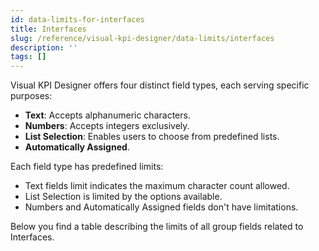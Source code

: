 ```yaml
---
id: data-limits-for-interfaces
title: Interfaces
slug: /reference/visual-kpi-designer/data-limits/interfaces
description: ''
tags: []
---
```



Visual KPI Designer offers four distinct field types, each serving specific purposes:

- **Text**: Accepts alphanumeric characters.
- **Numbers**: Accepts integers exclusively.
- **List Selection**: Enables users to choose from predefined lists.
- **Automatically Assigned**.

Each field type has predefined limits:

- Text fields limit indicates the maximum character count allowed.
- List Selection is limited by the options available.
- Numbers and Automatically Assigned fields don't have limitations.

Below you find a table describing the limits of all group fields related to Interfaces.

<JsonToTable jsonData={table} />